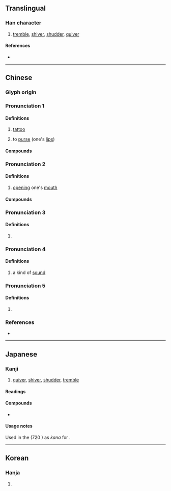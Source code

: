 {{character info}}
==Translingual==

===Han character===
{{Han char|rn=30|rad=口|as=06|sn=9|four=67027|canj=RNIN|ids=⿰口多}}

# [[tremble]], [[shiver]], [[shudder]], [[quiver]]

====References====
* {{Han ref|kx=0189.020|dkj=03590|dj=0408.090|hdz=10620.080|uh=54C6|ud=21702|bh=CE47|bd=52807}}

----

==Chinese==
{{zh-forms}}

===Glyph origin===
{{Han etym}}

===Pronunciation 1===
{{zh-pron
|m=duō
|c=do1,do2
|mn=to
|cat=v
}}

====Definitions====
{{zh-hanzi}}

# {{n-g|Sound of [[hit]]ting:}} [[tattoo]]
# {{lb|zh|dialectal}} to [[purse]] (one's [[lip]]s)

====Compounds====
{{zh-der|哆嗦|打哆嗦|哆囉哆嗦}}

===Pronunciation 2===
{{zh-pron
|m=chǐ,chě,1nb=Mainland,2nb=Taiwan
|c=ci2,ce2
|mc=1+2+3+4
|oc=y,1+4+5+6
|cat=a
}}

====Definitions====
{{zh-hanzi}}

# {{lb|zh|literary}} [[open]]ing one's [[mouth]]

====Compounds====
{{zh-der|哆張|披哆|目瞠口哆}}

===Pronunciation 3===
{{zh-pron
|m=zhà
|mc=7
|oc=n,3
|cat=
}}

====Definitions====
{{zh-hanzi}}

# {{zh-hg}} {{zh-only|哚㕦|with a [[big]] [[mouth]]}}

===Pronunciation 4===
{{zh-pron
|m=chì
|mc=5
|oc=n,7
|cat=n
}}

====Definitions====
{{zh-hanzi}}

# {{zh-hg}} a kind of [[sound]]

===Pronunciation 5===
{{zh-pron
|m=duò
|mc=6
|oc=n,2
|cat=part
}}

====Definitions====
{{zh-hanzi}}

# {{zh-hg}} {{n-g|A particle.}}

===References===
* {{R:yue:mfccd}}

----

==Japanese==

===Kanji===
{{ja-kanji|grade=|rs=口06}}

# [[quiver]], [[shiver]], [[shudder]], [[tremble]]

====Readings====
{{rfv-pron|ja}}
{{ja-readings
|goon=し, しゃ, た
|kanon=し, しゃ, た
|kun=おお-き.い<おほき.い, おおくち-<おほくち-
}}

====Compounds====
* {{ja-r|摩哆|また}}

====Usage notes====
Used in the ''{{w|Nihon Shoki}}'' (720 {{CE}}) as {{m|ja|借音|tr=shakuon}} ''kana'' for {{IPAfont|⟨ta⟩}}.

----

==Korean==

===Hanja===
{{ko-hanja|hangeul=[[치]], [[차]]|rv=chi, cha|y=chi, cha|mr=ch'i, ch'a}}

# {{rfdef|ko|sort=口06}}